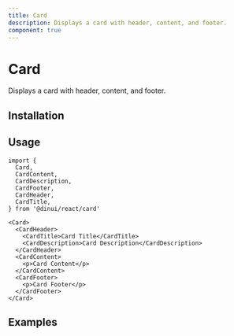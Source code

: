 ```yaml
---
title: Card
description: Displays a card with header, content, and footer.
component: true
---
```


# Card

Displays a card with header, content, and footer.


<Example path="ui/card-with-form" />

## Installation


<InstallationGuide path="ui/card" />

## Usage

```tsx
import {
  Card,
  CardContent,
  CardDescription,
  CardFooter,
  CardHeader,
  CardTitle,
} from '@dinui/react/card'
```

```tsx
<Card>
  <CardHeader>
    <CardTitle>Card Title</CardTitle>
    <CardDescription>Card Description</CardDescription>
  </CardHeader>
  <CardContent>
    <p>Card Content</p>
  </CardContent>
  <CardFooter>
    <p>Card Footer</p>
  </CardFooter>
</Card>
```

## Examples

<Example path="ui/card-demo" />
